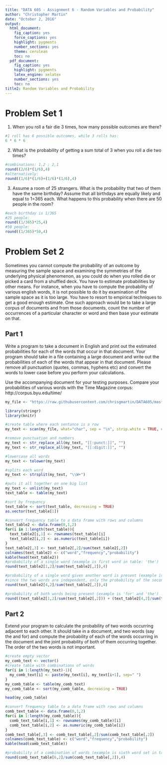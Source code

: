 ```yaml
---
title: "DATA 605 - Assignment 6 - Random Variables and Probability"
author: "Christopher Martin"
date: "October 2, 2016"
output:
  html_document:
    fig_caption: yes
    force_captions: yes
    highlight: pygments
    number_sections: yes
    theme: cerulean
    toc: no
  pdf_document:
    fig_caption: yes
    highlight: pygments
    latex_engine: xelatex
    number_sections: yes
    toc: no
title2: Random Variables and Probability
---
```


# Problem Set 1

1. When you roll a fair die 3 times, how many possible outcomes are there?

```r
#1 roll has 6 possible outcomes, while 3 rolls has:
6 * 6 * 6
```

2. What is the probability of getting a sum total of 3 when you roll a die two times?

```r
#combinations: 1,2 ; 2,1
round((2/6)*(1/6),4)
#alternatively:
round((1/6)*(1/6)+(1/6)*(1/6),4)
```

3. Assume a room of 25 strangers. What is the probability that two of them have the same birthday? Assume that all birthdays are equally likely and equal to 1=365 each. What happens to this probability when there are 50 people in the room?

```r
#each birthday is 1/365
#25 people:
round((1/365)*25,4)
#50 people:
round((1/365)*50,4)
```


# Problem Set 2

Sometimes you cannot compute the probability of an outcome by measuring the sample space and examining the symmetries of the underlying physical phenomenon, as you could do when you rolled die or picked a card from a shuffled deck. You have to estimate probabilities by other means. For instance, when you have to compute the probability of various english words, it is not possible to do it by examination of the sample space as it is too large. You have to resort to empirical techniques to get a good enough estimate. One such approach would be to take a large corpus of documents and from those documents, count the number of occurrences of a particular character or word and then base your estimate on that.

## Part 1
Write a program to take a document in English and print out the estimated probabilities for each of the words that occur in that document. Your program should take in a file containing a large document and write out the probabilities of each of the words that appear in that document. Please remove all punctuation (quotes, commas, hyphens etc) and convert the words to lower case before you perform your calculations.

Use the accompanying document for your testing purposes. Compare your probabilities of various words with the Time Magazine corpus: http://corpus.byu.edu/time/

```r
my_file <- "https://raw.githubusercontent.com/chrisgmartin/DATA605/master/assign6.sample.txt"

library(stringr)
library(knitr)

#create table where each sentance is a row
my_text <- scan(my_file, what="char", sep = "\n", strip.white = TRUE, encoding="UTF-8")

#remove punctuation and numbers
my_text <- str_replace_all(my_text, "[[:punct:]]", "")
my_text <- str_replace_all(my_text, "[[:digit:]]", "")

#lowercase all words
my_text <- tolower(my_text)

#splits each word
my_text <- strsplit(my_text, "\\W+")

#puts it all together on one big list
my_text <- unlist(my_text)
text_table <- table(my_text)

#sort by frequency
text_table <- sort(text_table, decreasing = TRUE)
as.vector(text_table[1])

#convert frequency table to a data frame with rows and columns
text_table2 <- data.frame(0,1,2)
for(i in 1:length(text_table)){
  text_table2[i,1] <- rownames(text_table)[i]
  text_table2[i,2] <- as.numeric(text_table[i])
}
text_table2[,3] <- text_table2[,2]/sum(text_table2[,2])
colnames(text_table2) <- c("word","frequency","probability")
kable(head(text_table2))
#probability of a single word (example is first word in table: 'the')
round(text_table2[1,2]/sum(text_table2[,2]),4)

#probability of a single word given another word is present (example is 'for' given 'the')
#since the two words are independent, only the probability of the second word is needed
round(text_table2[4,2]/sum(text_table2[,2]),4)

#probability of both words being present (example is 'for' and 'the')
round((text_table2[1,2]/sum(text_table2[,2])) + (text_table2[4,2]/sum(text_table2[,2])), 4)
```

## Part 2

Extend your program to calculate the probability of two words occurring adjacent to each other. It should take in a document, and two words (say the and for) and compute the probability of each of the words occurring in the document and the joint probability of both of them occurring together. The order of the two words is not important.

```r
#create empty vector
my_comb_text <- vector()
#create table with combinations of words
for(i in 1:length(my_text)-1){
  my_comb_text[i] <- paste(my_text[i], my_text[i+1], sep=" ")
}
my_comb_table <- table(my_comb_text)
my_comb_table <- sort(my_comb_table, decreasing = TRUE)

head(my_comb_table)

#convert frequency table to a data frame with rows and columns
comb_text_table <- data.frame(0,1,2)
for(i in 1:length(my_comb_table)){
  comb_text_table[i,1] <- rownames(my_comb_table)[i]
  comb_text_table[i,2] <- as.numeric(my_comb_table[i])
}
comb_text_table[,3] <- comb_text_table[,2]/sum(comb_text_table[,2])
colnames(comb_text_table) <- c("word","frequency","probability")
kable(head(comb_text_table))

#probability of a combination of words (example is sixth word set in table: 'for the')
round(comb_text_table[6,2]/sum(comb_text_table[,2]),4)
```